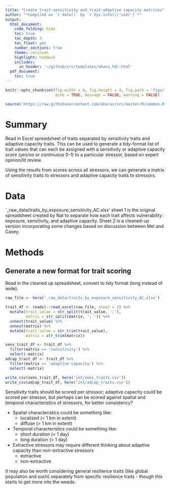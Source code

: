 ```yaml
---
title: "Create trait-sensitivity and trait-adaptive capacity matrices"
author: "*Compiled on `r date()` by `r Sys.info()['user']`*"
output: 
  html_document:
    code_folding: hide
    toc: true
    toc_depth: 3
    toc_float: yes
    number_sections: true
    theme: cerulean
    highlight: haddock
    includes: 
      in_header: '~/github/src/templates/ohara_hdr.html'
  pdf_document:
    toc: true
---
```


``` r

knitr::opts_chunk$set(fig.width = 6, fig.height = 4, fig.path = 'figs/',
                      echo = TRUE, message = FALSE, warning = FALSE)

source('https://raw.githubusercontent.com/oharac/src/master/R/common.R')

```

# Summary

Read in Excel spreadsheet of traits separated by sensitivity traits and adaptive capacity traits.  This can be used to generate a tidy-format list of trait values that can each be assigned with a sensitivity or adaptive capacity score (yes/no or continuous 0-1) to a particular stressor, based on expert opinion/lit review.

Using the results from scores across all stressors, we can generate a matrix of sensitivity traits to stressors and adaptive capacity traits to stressors.

# Data

`_raw_data/traits_by_exposure_sensitivity_AC.xlsx' sheet 1 is the original spreadsheet created by Nat to separate how each trait affects vulnerability: exposure, sensitivity, and adaptive capacity.  Sheet 2 is a cleaned-up version incorporating some changes based on discussion between Mel and Casey.


# Methods

## Generate a new format for trait scoring

Read in the cleaned up spreadsheet, convert to tidy format (long instead of wide).

```r
raw_file <- here('_raw_data/traits_by_exposure_sensitivity_AC.xlsx')

trait_df <- readxl::read_excel(raw_file, sheet = 2) %>%
  mutate(trait_value = str_split(trait_value, ';'),
         matrix = str_split(matrix, '; ')) %>%
  unnest(trait_value) %>%
  unnest(matrix) %>%
  mutate(trait_value = str_trim(trait_value),
         matrix = str_trim(matrix))

sens_trait_df <- trait_df %>%
  filter(matrix == 'sensitivity') %>%
  select(-matrix)
adcap_trait_df <- trait_df %>%
  filter(matrix == 'adaptive capacity') %>%
  select(-matrix)

write_csv(sens_trait_df, here('int/sens_traits.csv'))
write_csv(adcap_trait_df, here('int/adcap_traits.csv'))
```

Sensitivity traits should be scored per stressor; adaptive capacity could be scored per stressor, but perhaps can be scored against spatial and temporal characteristics of stressors, for better consistency?  

* Spatial characteristics could be something like: 
    * localized (< 1 km in extent)
    * diffuse (> 1 km in extent)
* Temporal characteristics could be something like:
    * short duration (< 1 day)
    * long duration (> 1 day)
* Extractive stressors may require different thinking about adaptive capacity than non-extractive stressors
    * extractive
    * non-extractive
    
It may also be worth considering general resilience traits (like global population and such) separately from specific resilience traits - though this starts to get more into the weeds.

